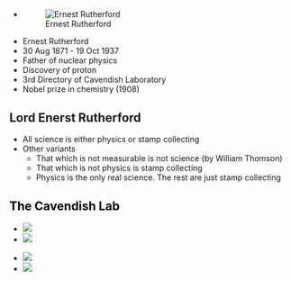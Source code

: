 ## {data-background=https://upload.wikimedia.org/wikipedia/commons/thumb/6/6e/Ernest_Rutherford_LOC.jpg/330px-Ernest_Rutherford_LOC.jpg}
<div class="container">
<div class="col">
- ![Ernest Rutherford](https://upload.wikimedia.org/wikipedia/commons/thumb/6/6e/Ernest_Rutherford_LOC.jpg/330px-Ernest_Rutherford_LOC.jpg)
</div>
<div class="col">
- Ernest Rutherford
- 30 Aug 1871 - 19 Oct 1937
- Father of nuclear physics
- Discovery of proton
- 3rd Directory of Cavendish Laboratory
- Nobel prize in chemistry (1908)
</div>
</div>

## Lord Enerst Rutherford
- All science is either physics or stamp collecting
- Other variants 
    - That which is not measurable is not science (by William Thomson)
    - That which is not physics is stamp collecting
    - Physics is the only real science. The rest are just stamp collecting

## <font color='black'>The Cavendish Lab</font> {data-background-iframe="https://en.wikipedia.org/wiki/Cavendish_Laboratory"}
<div class="container">
<div class="col">
* ![](https://upload.wikimedia.org/wikipedia/commons/thumb/1/1a/Cavendish-plaque_retouch_b.jpg/330px-Cavendish-plaque_retouch_b.jpg)
* ![](https://www.visitcambridge.org/imageresizer/?image=%2Fdmsimgs%2FOld-Cavendish-Laboratory-1_308739537.jpg&action=ProductMain)
</div>
<div class="col">
* ![](https://ichef.bbci.co.uk/news/660/cpsprodpb/A5F4/production/_98248424_eagle.jpg)
* ![](https://cdn-blog.adafruit.com/uploads/2018/08/Watson_and_Crick_plaque.jpg)
</div>
</div>
